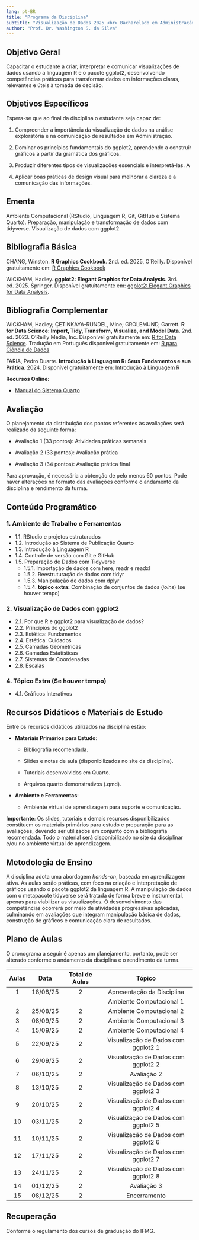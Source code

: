 ```yaml
---
lang: pt-BR
title: "Programa da Disciplina"
subtitle: "Visualização de Dados 2025 <br> Bacharelado em Administração"
author: "Prof. Dr. Washington S. da Silva"
---
```



## Objetivo Geral 

Capacitar o estudante a criar, interpretar e comunicar visualizações de dados 
usando a linguagem R e o pacote ggplot2, desenvolvendo competências 
práticas para transformar dados em informações claras, relevantes e úteis 
à tomada de decisão.



## Objetivos Específicos

Espera-se que ao final da disciplina o estudante seja capaz de:

1. Compreender a importância da visualização de dados na análise 
exploratória e na comunicação de resultados em Administração.

2. Dominar os princípios fundamentais do ggplot2, aprendendo a construir 
gráficos a partir da gramática dos gráficos.

3. Produzir diferentes tipos de visualizações essenciais e 
interpretá-las. A

4. Aplicar boas práticas de design visual para melhorar 
a clareza e a comunicação das informações.




## Ementa

Ambiente Computacional (RStudio, Linguagem R, Git, GitHub e 
Sistema Quarto). Preparação, manipulação e transformação de dados com 
tidyverse. Visualização de dados com ggplot2. 




## Bibliografia Básica

CHANG, Winston. **R Graphics Cookbook**. 2nd. ed. 2025, O'Reilly. Disponível 
gratuitamente em: [R Graphics Cookbook](https://r-graphics.org){target="_blank"}

WICKHAM, Hadley. 
**ggplot2: Elegant Graphics for Data Analysis**. 
3rd. ed. 2025. Springer. Disponível 
gratuitamente em:
[ggplot2: Elegant Graphics for Data Analysis](https://ggplot2-book.org){target="_blank"}. 



## Bibliografia Complementar


WICKHAM, Hadley; ÇETINKAYA-RUNDEL, Mine; GROLEMUND, Garrett. 
**R for Data Science: Import, Tidy, Transform, Visualize, and Model Data**. 
2nd. ed. 2023. O’Reilly Media, Inc. Disponível 
gratuitamente em:
[R for Data Science](https://r4ds.hadley.nz){target="_blank"}. 
Tradução em Português disponível gratuitamente em: 
[R para Ciência de Dados](https://cienciadedatos.github.io/pt-r4ds/){target="_blank"}


FARIA, Pedro Duarte. 
**Introdução à Linguagem R: Seus Fundamentos e sua Prática**. 2024. 
Disponível gratuitamente em:
[Introdução à Linguagem R](https://pedropark99.github.io/Introducao_R/){target="_blank"}





**Recursos Online:**

- [Manual do Sistema Quarto](https://quarto.org/docs/guide/){target="_blank"}



## Avaliação

O planejamento da distribuição dos pontos referentes às avaliações 
será realizado da seguinte forma:

- Avaliação 1 (33 pontos): Atividades práticas semanais

- Avaliação 2 (33 pontos): Avaliacão prática

- Avaliação 3 (34 pontos): Avaliação prática final

Para aprovação, é necessária a obtenção de pelo menos 60 pontos. Pode haver 
alterações no formato das avaliações conforme o andamento da disciplina e 
rendimento da turma.




## Conteúdo Programático

### 1. Ambiente de Trabalho e Ferramentas

- 1.1. RStudio e projetos estruturados
- 1.2. Introdução ao Sistema de Publicação Quarto
- 1.3. Introdução à Linguagem R
- 1.4. Controle de versão com Git e GitHub
- 1.5. Preparação de Dados com Tidyverse 
  - 1.5.1. Importação de dados com here, readr e readxl
  - 1.5.2. Reestruturação de dados com tidyr
  - 1.5.3. Manipulação de dados com dplyr
  - 1.5.4. **tópico extra:** Combinação de conjuntos de dados (*joins*) 
      (se houver tempo)


### 2. Visualização de Dados com ggplot2

- 2.1. Por que R e ggplot2 para visualização de dados?
- 2.2. Princípios do ggplot2
- 2.3. Estética: Fundamentos
- 2.4. Estética: Cuidados
- 2.5. Camadas Geométricas
- 2.6. Camadas Estatísticas
- 2.7. Sistemas de Coordenadas
- 2.8. Escalas


### 4. Tópico Extra (Se houver tempo)

- 4.1. Gráficos Interativos




## Recursos Didáticos e Materiais de Estudo

Entre os recursos didáticos utilizados na disciplina estão:

- **Materiais Primários para Estudo**:

  - Bibliografia recomendada.
  
  - Slides e notas de aula (disponibilizados no site da disciplina).
  
  - Tutoriais desenvolvidos em Quarto.
  
  - Arquivos quarto demonstrativos (.qmd).

- **Ambiente e Ferramentas**:

  - Ambiente virtual de aprendizagem para suporte e comunicação.


**Importante**: Os slides, tutoriais e demais recursos disponibilizados 
constituem os materiais primários para estudo e preparação para as 
avaliações, devendo ser utilizados em conjunto com a bibliografia recomendada. 
Todo o material será disponibilizado no site da disciplinar e/ou no 
ambiente virtual de aprendizagem.



## Metodologia de Ensino

A disciplina adota uma abordagem *hands-on*, baseada em aprendizagem ativa. 
As aulas serão práticas, com foco na criação e interpretação de gráficos 
usando o pacote ggplot2 da linguagem R. A manipulação de dados com o metapacote 
tidyverse será tratada de forma breve e instrumental, apenas para viabilizar 
as visualizações. O desenvolvimento das competências ocorrerá por meio de 
atividades progressivas aplicadas, culminando em avaliações que integram 
manipulação básica de dados, construção de gráficos e comunicação clara 
de resultados.



## Plano de Aulas

O cronograma a seguir é apenas um planejamento, portanto, pode ser 
alterado conforme o andamento da disciplina e o rendimento da turma.

| Aulas | Data      | Total de Aulas | Tópico                                |
|:-----:|:---------:|:--------------:|:-------------------------------------:|
| 1     | 18/08/25  | 2              |  Apresentação da Disciplina           |
|       |           |                |  Ambiente Computacional 1             |
| 2     | 25/08/25  | 2              |  Ambiente Computacional 2             |
| 3     | 08/09/25  | 2              |  Ambiente Computacional 3             |
| 4     | 15/09/25  | 2              |  Ambiente Computacional 4             |
| 5     | 22/09/25  | 2              |  Visualização de Dados com ggplot2 1  |
| 6     | 29/09/25  | 2              |  Visualização de Dados com ggplot2 2  |
| 7     | 06/10/25  | 2              |  Avaliação 2                          |
| 8     | 13/10/25  | 2              |  Visualização de Dados com ggplot2 3  |
| 9     | 20/10/25  | 2              |  Visualização de Dados com ggplot2 4  |
| 10    | 03/11/25  | 2              |  Visualização de Dados com ggplot2 5  |
| 11    | 10/11/25  | 2              |  Visualização de Dados com ggplot2 6  |
| 12    | 17/11/25  | 2              |  Visualização de Dados com ggplot2 7  |
| 13    | 24/11/25  | 2              |  Visualização de Dados com ggplot2 8  |
| 14    | 01/12/25  | 2              |  Avaliação 3                          |
| 15    | 08/12/25  | 2              |  Encerramento                         |
 



## Recuperação

Conforme o regulamento dos cursos de graduação do IFMG.

